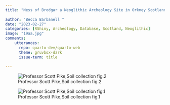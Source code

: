 ---
title: "Ness of Brodgar a Neoglithic Archeology Site in Orkney Scotland"
 
author: "Becca Barbanell "
date: "2023-02-27"
categories: [RShiny, Archeology, Database, Scotland, Neoglithic]
image: "19aa.jpg"
comments: 
    utterances: 
      repo: quarto-dev/quarto-web
      theme: gruvbox-dark
      issue-term: title
      
---



![Professor Scott Pike,Soil collection fig.2](17a.jpg)



![Professor Scott Pike,Soil collection fig.1](19aa.jpg)

